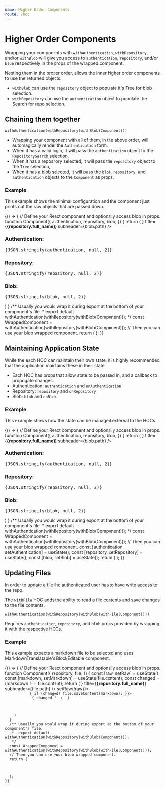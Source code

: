 ```yaml
---
name: Higher Order Components
route: /hoc
---
```



# Higher Order Components

Wrapping your components with `withAuthentication`, `withRepository`, and/or `withBlob`
will give you access to `authentication`, `repository`, and/or `blob` respectively in the props of the wrapped component.

Nesting them in the proper order, allows the inner higher order components to use the returned objects.
- `withBlob` can use the `repository` object to populate it's Tree for blob selection.
- `withRepository` can use the `authentication` object to populate the Search for repo selection.

## Chaining them together
`withAuthentication(withRepository(withBlob(Component)))`
- Wrapping your component with all of them, in the above order, will automagically render the `Authentication` form.
- When it has a valid login, it will pass the `authentication` object to the `RepositorySearch` selection,
- When it has a repository selected, it will pass the `repository` object to the `Tree` selection,
- When it has a blob selected, it will pass the `blob`, `repository`, and `authentication` objects to the `Component` as props.

### Example
This example shows the minimal configuration and the component just prints out the raw objects that are passed down.

<Playground>
{() => {
  // Define your React component and optionally access blob in props.
  function Component({
    authentication,
    repository,
    blob,
  }) {
    return (
      <Card>
        <CardHeader
          avatar={<Avatar src={repository.owner.avatar_url} />}
          title={<strong>{repository.full_name}</strong>}
          subheader={blob.path}
        />
        <CardContent>
          <h3>Authentication:</h3>
          <pre>{JSON.stringify(authentication, null, 2)}</pre>
          <h3>Repository:</h3>
          <pre>{JSON.stringify(repository, null, 2)}</pre>
          <h3>Blob:</h3>
          <pre>{JSON.stringify(blob, null, 2)}</pre>
        </CardContent>
      </Card>
    )
  }
  /** Usually you would wrap it during export at the bottom of your component's file.
   *  export default withAuthentication(withRepository(withBlob(Component)));
   */
  const WrappedComponent = withAuthentication(withRepository(withBlob(Component)));
  // Then you can use your blob wrapped component.
  return (
    <Paper>
      <WrappedComponent
        authenticationConfig={{
          server: "https://bg.door43.org/",
          tokenid: "PlaygroundTesting",
        }}
        //** Pass any props as you normally would. */
      />
    </Paper>
  );
}}
</Playground>

## Maintaining Application State
While the each HOC can maintain their own state, it is highly recommended that the application maintains these in their state.
- Each HOC has props that allow state to be passed in, and a callback to propogate changes.
- Authentication: `authentication` and `onAuthentication`
- Repository: `repository` and `onRepository`
- Blob: `blob` and `onBlob`

### Example
This example shows how the state can be managed external to the HOCs.

<Playground>
{() => {
  // Define your React component and optionally access blob in props.
  function Component({
    authentication,
    repository,
    blob,
  }) {
    return (
      <Card>
        <CardHeader
          avatar={<Avatar src={repository.owner.avatar_url} />}
          title={<strong>{repository.full_name}</strong>}
          subheader={blob.path}
        />
        <CardContent>
          <h3>Authentication:</h3>
          <pre>{JSON.stringify(authentication, null, 2)}</pre>
          <h3>Repository:</h3>
          <pre>{JSON.stringify(repository, null, 2)}</pre>
          <h3>Blob:</h3>
          <pre>{JSON.stringify(blob, null, 2)}</pre>
        </CardContent>
      </Card>
    )
  }
  /** Usually you would wrap it during export at the bottom of your component's file.
   *  export default withAuthentication(withRepository(withBlob(Component)));
   */
  const WrappedComponent = withAuthentication(withRepository(withBlob(Component)));
  // Then you can use your blob wrapped component.
  const [authentication, setAuthentication] = useState();
  const [repository, setRepository] = useState();
  const [blob, setBlob] = useState();
  return (
    <Paper>
      <WrappedComponent
        //** Pass any props as you normally would. */
        authenticationConfig={{
          server: "https://bg.door43.org/",
          tokenid: "PlaygroundTesting",
        }}
        /** Use application state to manage authentication/repository/blob objects. */
        authentication={authentication}
        onAuthentication={setAuthentication}
        repository={repository}
        onRepository={setRepository}
        blob={blob}
        onBlob={setBlob}
      />
    </Paper>
  );
}}
</Playground>

## Updating Files
In order to update a file the authenticated user has to have write access to the repo.

The `withFile` HOC adds the ability to read a file contents and save changes to the file contents.

```withAuthentication(withRepository(withBlob(withFile(Component))))```

Requires `authentication`, `repository`, and `blob` props provided by wrapping it with the respective HOCs.

### Example
This example expects a markdown file to be selected and uses MarkdownTranslatable's BlockEditable component.

<Playground>
{() => {
  // Define your React component and optionally access blob in props.
  function Component({
    repository,
    file,
  }) {
    const [raw, setRaw] = useState();
    const [markdown, setMarkdown] = useState(file.content);
    const changed = (markdown !== file.content);
    return (
      <Card>
        <CardHeader
          avatar={<Avatar src={repository.owner.avatar_url} />}
          title={<strong>{repository.full_name}</strong>}
          subheader={file.path}
        />
        <CardContent>
          <Paper>
            <BlockEditable
              raw={raw}
              markdown={markdown}
              onEdit={setMarkdown}
            />
          </Paper>
        </CardContent>
        <CardActions>
          <IconButton onClick={()=> setRaw(!raw)}><Code /></IconButton>
          <IconButton onClick={()=> { if (changed) file.saveContent(markdown); }}>
            { changed ? <Save /> : <SaveOutlined /> }
          </IconButton>
        </CardActions>
      </Card>
    )
  }
  /** Usually you would wrap it during export at the bottom of your component's file.
   *  export default withAuthentication(withRepository(withBlob(Component)));
   */
  const WrappedComponent = withAuthentication(withRepository(withBlob(withFile(Component))));
  // Then you can use your blob wrapped component.
  return (
    <Paper>
      <WrappedComponent
        //** Pass any props as you normally would. */
        authenticationConfig={{
          server: "https://bg.door43.org/",
          tokenid: "PlaygroundTesting",
        }}
      />
    </Paper>
  );
}}
</Playground>
